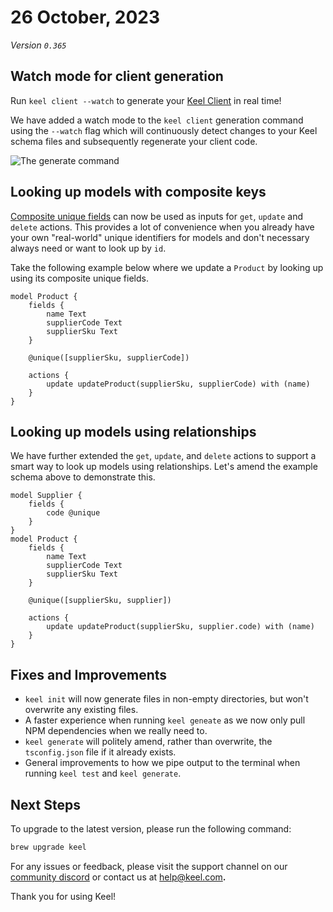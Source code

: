 # 26 October, 2023

*Version `0.365`*

## Watch mode for client generation

Run `keel client --watch` to generate your [Keel Client](https://docs.keel.so/keel-auth-with-nextjs/building-the-backend#generating-the-keel-client) in real time!

We have added a watch mode to the `keel client` generation command using the `--watch` flag which will continuously detect changes to your Keel schema files and subsequently regenerate your client code.

![The generate command](/release-notes/0-370-keel-client-watch.png)

## Looking up models with composite keys

[Composite unique fields](https://docs.keel.so/models#composite-unique-fields) can now be used as inputs for `get`, `update` and `delete` actions. This provides a lot of convenience when you already have your own "real-world" unique identifiers for models and don't necessary always need or want to look up by `id`.

Take the following example below where we update a `Product` by looking up using its composite unique fields.

```keel
model Product {
    fields {
        name Text
        supplierCode Text
        supplierSku Text
    }

    @unique([supplierSku, supplierCode])

    actions {
        update updateProduct(supplierSku, supplierCode) with (name)
    }
}
```

## Looking up models using relationships

We have further extended the `get`, `update`, and `delete` actions to support a smart way to look up models using relationships.  Let's amend the example schema above to demonstrate this.

```keel
model Supplier {
    fields {
        code @unique
    }
}
model Product {
    fields {
        name Text
        supplierCode Text
        supplierSku Text
    }

    @unique([supplierSku, supplier])

    actions {
        update updateProduct(supplierSku, supplier.code) with (name)
    }
}
```

## Fixes and Improvements

 - `keel init` will now generate files in non-empty directories, but won't overwrite any existing files.
 - A faster experience when running `keel geneate` as we now only pull NPM dependencies when we really need to.
 - `keel generate` will politely amend, rather than overwrite, the `tsconfig.json` file if it already exists.
 - General improvements to how we pipe output to the terminal when running `keel test` and `keel generate`.


## Next Steps

To upgrade to the latest version, please run the following command:

```bash
brew upgrade keel
```

For any issues or feedback, please visit the support channel on our [community discord](https://keel.so/discord) or contact us at [help@keel.com](mailto:help@keel.com)**.**

Thank you for using Keel!
